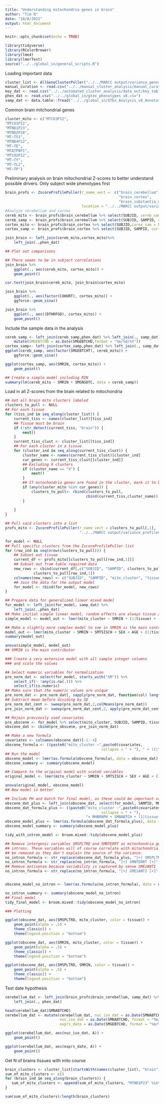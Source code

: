 ```yaml
---
title: "Understanding mitochondria genes in brain"
author: "Tim N"
date: "10/8/2021"
output: html_document
---
```


```r
knitr::opts_chunk$set(echo = TRUE)
```

```r
library(tidyverse)
library(RColorBrewer)
library(lme4)
library(lmerTest)
source("../../global_in/general_scripts.R")
```

Loading important data
```r
cluster_list <- AllGeneClusterPuller("../../MARCC output/variance_genes_kendall/")
manual_curation <- read.csv("../../manual_cluster_analysis/manual_curation.csv")
key_dat <- read.csv("../../automated_cluster_analysis/data_out/key_table.csv")
phen_dat <- read.csv("../../global_in/gtex_phenotypes_v8.csv")
samp_dat <- data.table::fread("../../global_in/GTEx_Analysis_v8_Annotations_SampleAttributesDS.txt")
```

Common brain mitchondrial genes
```r
cluster_mito <- c("MTCO3P12",
"MTCO1P12",
"MTND1P23",
"MTND2P28",
"MT−TS1",
"MTND4P12",
"MT−TE",
"MTATP8P1",
"MTCO2P12",
"MT−TY",
"MT−TL2",
"MT−TP")
```



Preliminary analysis on brain mitochondrial Z-scores to better understand
possible drivers. Only subject wide phenotypes first
```r
brain_profs <- ZscoreProfilePuller(r_name_vect =  c("brain_cerebellum",
                                                    "brain_cortex",
                                                    "brain_substantia_nigra"),
                                   location = "../../MARCC output/variance_profiles_kendall/")
#Analyze cerebellum and cortex
cereb_mito <- brain_profs$brain_cerebellum %>% select(SUBJID, cereb_samp = SAMPID, cereb_mito = A)
cereb_samp <- brain_profs$brain_cerebellum %>% select(SUBJID, SAMPID, cereb_mito = A)
cortex_mito <- brain_profs$brain_cortex %>% select(SUBJID,corex_sam = SAMPID, cortex_mito = A)
cortex_samp <- brain_profs$brain_cortex %>% select(SUBJID, SAMPID, cortex_mito = A)

join_brain <- left_join(cereb_mito,cortex_mito)%>%
    left_join(.,phen_dat)

## Plot out comparisons

## There seems to be in subject correlations
join_brain %>%
    ggplot(., aes(cereb_mito, cortex_mito)) +
    geom_point() 

cor.test(join_brain$cereb_mito, join_brain$cortex_mito)

join_brain %>%
    ggplot(., aes(factor(COHORT), cortex_mito)) +
    ggforce::geom_sina()

join_brain %>%
    ggplot(., aes((DTHRFGD), cortex_mito)) +
    geom_point()

```

Include the sample data in the analysis
```r
cereb_samp <- left_join(cereb_samp,phen_dat) %>% left_join(., samp_dat) %>%
    mutate(SMGEBTCHD = as.Date(SMGEBTCHD,format = "%m/%d/%Y"))
cortex_samp<- left_join(cortex_samp,phen_dat) %>% left_join(., samp_dat)
ggplot(cereb_samp, aes(factor(SMGEBTCHT), cereb_mito)) +
    ggforce::geom_sina()

ggplot(cortex_samp, aes(SMRIN, cortex_mito)) +
    geom_point()

## Create a simple model including RIN
summary(lm(cereb_mito ~ SMRIN + SMGNSDTC, data = cereb_samp))
```

Load in all Z-scores from the brain related to mitochondria
```r
## Get all brain mito clusters labeled
clusters_to_pull <- NULL
## For each tissue
for (tiss_ind in seq_along(cluster_list)) {
    current_tiss <- names(cluster_list)[tiss_ind]
    ## Tissue must be brain
    if (!str_detect(current_tiss, "brain")) {
        next()
    }
    current_tiss_clust <- cluster_list[[tiss_ind]]
    ## For each cluster in a tissue
    for (cluster_ind in seq_along(current_tiss_clust)) {
        cluster_name <- names(current_tiss_clust)[cluster_ind]
        cur_genes <- current_tiss_clust[[cluster_ind]]
        ## Excluding X clusters
        if (cluster_name == "X") {
            next()
        }
        ## If mitochondria genes are found in the cluster, mark it to be pulled
        if (any(cluster_mito %in% cur_genes)) {
            clusters_to_pull<- rbind(clusters_to_pull,
                                     cbind(current_tiss,cluster_name))
        }
        
    }
}

## Pull said clusters into a list
profs_mito <- ZscoreProfilePuller(r_name_vect = clusters_to_pull[,1],
                                  "../../MARCC output/variance_profiles_kendall/")

for_model <- NULL
## Pull specific clusters from the ZscoreProfilePuller list
for (row_ind in seq(nrow(clusters_to_pull))) {
    ## Subset out tissue
    current_df <- profs_mito[[clusters_to_pull[row_ind,1]]]
    ## Subset out from table required data
    new_rows <- cbind(current_df[,c("SUBJID", "SAMPID", clusters_to_pull[row_ind,2])],
             clusters_to_pull[row_ind,1])
    colnames(new_rows) <- c("SUBJID", "SAMPID", "mito_cluster", "tissue")
    ## Join the data for the output model
    for_model <- rbind(for_model, new_rows)
}

## Prepare data for generalized linear mixed model
for_model <- left_join(for_model, samp_dat) %>%
    left_join(.,phen_dat)
## Make initial simple linear model, random effects are always tissue and SUBJID
simple_model <- model_out <- lmer(mito_cluster ~ SMRIN + (1|tissue) + (1|SUBJID), data = for_model)

## Make a slightly more complex model to see in SMRIN is the main contributor
model_out <- lmer(mito_cluster ~ SMRIN + SMTSISCH + SEX + AGE + (1|tissue) + (1|SUBJID), data = for_model)
summary(model_out)

anova(simple_model, model_out)
## SMRIN is the main contributor
```

```r
### Create a very extensive model with all sample integer columns
### and scale the values

## Select numeric variables for normalization
pre_norm_dat <- select(for_model, starts_with("SM")) %>%
    select_if(~ !any(is.na(.))) %>%
    select_if(is.numeric)
## Make sure that the numeric values are unique
pre_norm_dat <- pre_norm_dat[, sapply(pre_norm_dat, function(col) length(unique(col))) > 1]
## Subtract mean before dividing by SD
pre_norm_dat_cent <- sweep(pre_norm_dat,2,colMeans(pre_norm_dat))
pre_join_norm_dat <- sweep(pre_norm_dat_cent,2, apply(pre_norm_dat_cent,2,sd),FUN = "/")

## Rejoin previously used covariates
pre_obscene <- for_model %>% select(mito_cluster, SUBJID, SAMPID, tissue, SEX, AGE)
obscene_dat <- cbind(pre_obscene, pre_join_norm_dat)

## Make a new formula
covariates <- colnames(obscene_dat)[-1:-4]
obscene_formula <- ((paste0("mito_cluster ~",paste0(covariates,
                                            collapse = " + "), " + (1|tissue) + (1|SUBJID)")))
## Run the model
obscene_model <- lmer(as.formula(obscene_formula), data = obscene_dat)
obscene_summary <- summary(obscene_model)

## Compare to the original model with scaled variables
original_model <- lmer(mito_cluster ~ SMRIN + SMTSISCH + SEX + AGE + (1|tissue) + (1|SUBJID), data = obscene_dat)

anova(original_model, obscene_model)
## New model is better
```

```r
## Include PH and batch for final model, as these could be important variables
obscene_dat_plus <- left_join(obscene_dat, select(for_model, SAMPID, MHBRNPH, SMNABTCH))
obscene_dat_formula_plus <- ((paste0("mito_cluster ~",paste0(covariates,
                                            collapse = " + "),
                                     "+ MHBRNPH + SMNABTCH + (1|tissue) + (1|SUBJID)"))) 
obscene_model_plus <- lmer(as.formula(obscene_dat_formula_plus), data = obscene_dat_plus)
obscene_model_summary <- summary(obscene_model_plus)

tidy_with_intron_model <- broom.mixed::tidy(obscene_model_plus)

## Remove intergenic variables SMSPLTRD and SMNTERRT as mitochondria genes lack
## introns. These variables will of course correlate with mitochondria so they will
## be removed as they don't explain the source of the variance.
no_intron_formula <- str_replace(obscene_dat_formula_plus, "[+] SMSPLTRD [+]","+")
no_intron_formula <- str_replace(no_intron_formula, "[+] SMNTERRT [+]","+")
## Remove antisense because variability is captured by sense SME2ANTI
no_intron_formula <- str_replace(no_intron_formula, "[+] SME2ANTI [+]","+")


obscene_model_no_intron <- lmer(as.formula(no_intron_formula), data = obscene_dat_plus)

no_intron_summary <- summary(obscene_model_no_intron)
## Final model
tidy_final_model <- broom.mixed::tidy(obscene_model_no_intron)

### Plotting

ggplot(obscene_dat, aes(SMSPLTRD, mito_cluster, color = tissue)) +
    geom_point(alpha = .5) +
    theme_classic() +
    theme(legend.position = "bottom")

ggplot(obscene_dat, aes(SMRIN, mito_cluster, color = tissue)) +
    geom_point(alpha = .5) +
    theme_classic() +
    theme(legend.position = "bottom")

ggplot(obscene_dat, aes(SMSPLTRD, SMRIN, color = tissue)) +
    geom_point(alpha = .5) +
    theme_classic() +
    theme(legend.position = "bottom")
```


Test date hypothesis
```r

cerebellum_dat <- left_join(brain_profs$brain_cerebellum, samp_dat) %>%
    left_join(., phen_dat)

head(cerebellum_dat$SMNABTCHD)
cerebellum_dat <- mutate(cerebellum_dat, nuc_iso_dat = as.Date(SMNABTCHD, format = "%m/%d/%Y"),
                         nuc_iso_dat = as.Date(SMNABTCHD, format = "%m/%d/%Y"),
                         exprs_date = as.Date(SMGEBTCHD, format = "%m/%d/%Y"))

ggplot(cerebellum_dat, aes(nuc_iso_dat, A)) +
    geom_point()

ggplot(cerebellum_dat, aes(exprs_date, A)) +
    geom_point()
```
Get N of brains tissues with mito course
```r
brain_clusters <- cluster_list[startsWith(names(cluster_list), "brain")]
sum_of_mito_clusters <- c()
for (brain_ind in seq_along(brain_clusters)) {
   sum_of_mito_clusters <- append(sum_of_mito_clusters, "MTND1P23" %in% unlist(brain_clusters[[brain_ind]]))
}

sum(sum_of_mito_clusters)/length(brain_clusters)
```

